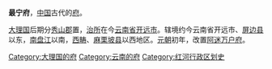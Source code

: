 '''最宁府'''，[[中国|中国]]古代的[[府_(行政区划)|府]]。

[[大理国|大理国]]后期分[[秀山郡|秀山郡]]置，[[治所|治所]]在今[[云南省|云南省]][[开远市|开远市]]。辖境约今云南省开远市、[[屏边县|屏边县]]以东，[[南盘江|南盘江]]以南，[[西畴县|西畴]]、[[麻栗坡县|麻栗坡县]]以西地区。[[元朝|元朝]]初年，改置[[阿迷万户府|阿迷万户府]]。

{{云南行政区划小作品}}
[[Category:大理国的府|Category:大理国的府]]
[[Category:云南的府|Category:云南的府]]
[[Category:红河行政区划史|Category:红河行政区划史]]